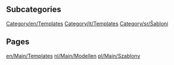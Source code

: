 
== Subcategories ==
[[Category/en/Templates]]
[[Category/it/Templates]]
[[Category/sr/Šabloni]]

== Pages ==
[[en/Main/Templates]]
[[nl/Main/Modellen]]
[[pl/Main/Szablony]]
